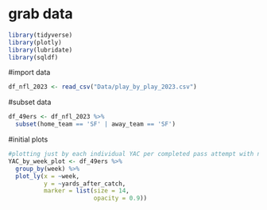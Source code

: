 # grab data
```r
library(tidyverse)
library(plotly)
library(lubridate)
library(sqldf)
```

#import data
```r
df_nfl_2023 <- read_csv("Data/play_by_play_2023.csv")
```

#subset data
```r
df_49ers <- df_nfl_2023 %>%
  subset(home_team == 'SF' | away_team == 'SF')
```

#initial plots
```r
#plotting just by each individual YAC per completed pass attempt with no grouping per week
YAC_by_week_plot <- df_49ers %>% 
  group_by(week) %>%
  plot_ly(x = ~week,
          y = ~yards_after_catch,
          marker = list(size = 14,
                        opacity = 0.9))
```